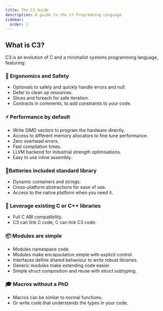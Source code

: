 ---
title: The C3 Guide
description: A guide to the C3 Programming Language
sidebar:
  order: 1
---

## What is C3?

C3 is an evolution of C and a minimalist systems programming language, featuring:

### 🦺 Ergonomics **and** Safety
- Optionals to safely and quickly handle errors and null.
- Defer to clean up resources.
- Slices and foreach for safe iteration.
- Contracts in comments, to add constraints to your code. 

### ⚡ Performance **by** default
- Write SIMD vectors to program the hardware directly.
- Access to different memory allocators to fine tune performance.
- Zero overhead errors.
- Fast compilation times.
- LLVM backend for industrial strength optimisations.
- Easy to use inline assembly.

### 🔋Batteries **included** standard library
- Dynamic containers and strings.
- Cross-platform abstractions for ease of use.
- Access to the native platform when you need it.

### 🔧 Leverage **existing** C or C++ libraries
- Full C ABI compatibility.
- C3 can link C code, C can link C3 code.

### 📦 Modules **are** simple
- Modules namespace code.
- Modules make encapsulation simple with explicit control.
- Interfaces define shared behaviour to write robust libraries.
- Generic modules make extending code easier.
- Simple struct composition and reuse with struct subtyping.

### 🎓 Macros **without** a PhD
- Macros can be similar to normal functions.
- Or write code that understands the types in your code.
